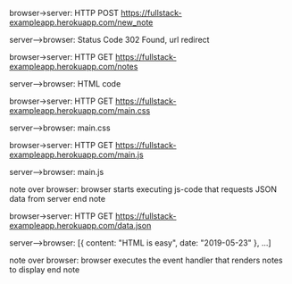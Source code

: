 browser->server: HTTP POST https://fullstack-exampleapp.herokuapp.com/new_note

server-->browser: Status Code 302 Found, url redirect

browser->server: HTTP GET https://fullstack-exampleapp.herokuapp.com/notes

server-->browser: HTML code

browser->server: HTTP GET https://fullstack-exampleapp.herokuapp.com/main.css

server-->browser: main.css

browser->server: HTTP GET https://fullstack-exampleapp.herokuapp.com/main.js

server-->browser: main.js

note over browser:
browser starts executing js-code
that requests JSON data from server
end note

browser->server: HTTP GET https://fullstack-exampleapp.herokuapp.com/data.json

server-->browser: [{ content: "HTML is easy", date: "2019-05-23" }, ...]

note over browser:
browser executes the event handler
that renders notes to display
end note
